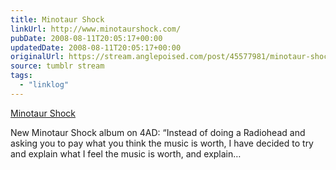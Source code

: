 ```yaml
---
title: Minotaur Shock
linkUrl: http://www.minotaurshock.com/
pubDate: 2008-08-11T20:05:17+00:00
updatedDate: 2008-08-11T20:05:17+00:00
originalUrl: https://stream.anglepoised.com/post/45577981/minotaur-shock
source: tumblr stream
tags:
  - "linklog"
---
```


[Minotaur Shock][1]

New Minotaur Shock album on 4AD: &ldquo;Instead of doing a Radiohead and asking you to pay what you think the music is worth, I have decided to try and explain what I feel the music is worth, and explain&hellip;

[1]: http://www.minotaurshock.com/
